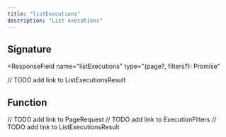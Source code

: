 ```yaml
---
title: "listExecutions"
description: "List executions"
---
```


## Signature

<ResponseField
  name="listExecutions"
  type="(page?, filters?): Promise<ListExecutionsResult>"
>
  // TODO add link to ListExecutionsResult
</ResponseField>

## Function

<ResponseField name="parameters">
  <ResponseField name="page" type="PageRequest">
    // TODO add link to PageRequest
  </ResponseField>
  <ResponseField name="filters" type="ExecutionFilters">
    // TODO add link to ExecutionFilters
  </ResponseField>
</ResponseField>

<ResponseField name="returns" type="Promise<ListExecutionsResult>">
  // TODO add link to ListExecutionsResult
</ResponseField>
